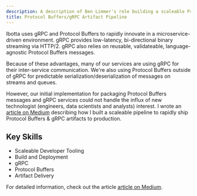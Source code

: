 ```yaml
---
description: A description of Ben Limmer's role building a scaleable Protocol Buffers (protobuf) and GRPC pipeline
title: Protocol Buffers/gRPC Artifact Pipeline
---
```


Ibotta uses gRPC and Protocol Buffers to rapidly innovate in a microservice-driven environment. gRPC provides
low-latency, bi-directional binary streaming via HTTP/2. gRPC also relies on reusable, validateable, language-agnostic
Protocol Buffers messages.

Because of these advantages, many of our services are using gRPC for their inter-service communication. We're also using
Protocol Buffers outside of gRPC for predictable serialization/deserialization of messages on streams and queues.

However, our initial implementation for packaging Protocol Buffers messages and gRPC services could not handle the
influx of new technologist (engineers, data scientists and analysts) interest. I wrote an
[article on Medium](https://medium.com/building-ibotta/building-a-scaleable-protocol-buffers-grpc-artifact-pipeline-5265c5118c9d)
describing how I built a scaleable pipeline to rapidly ship Protocol Buffers & gRPC artifacts to production.

## Key Skills

- Scaleable Developer Tooling
- Build and Deployment
- gRPC
- Protocol Buffers
- Artifact Delivery

For detailed information, check out the article
[article on Medium](https://medium.com/building-ibotta/building-a-scaleable-protocol-buffers-grpc-artifact-pipeline-5265c5118c9d).
